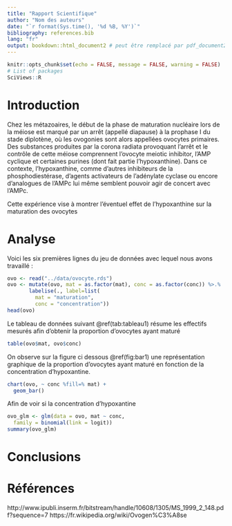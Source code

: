 ```yaml
---
title: "Rapport Scientifique"
author: "Nom des auteurs"
date: "`r format(Sys.time(), '%d %B, %Y')`"
bibliography: references.bib
lang: "fr"
output: bookdown::html_document2 # peut être remplacé par pdf_document2,...
---
```


```r
knitr::opts_chunk$set(echo = FALSE, message = FALSE, warning = FALSE)
# List of packages
SciViews::R
```

# Introduction

Chez les métazoaires, le début de la phase de maturation nucléaire lors de la méiose est marqué par un arrêt (appellé diapause) à la prophase I du stade diplotène, où les ovogonies sont alors appellées ovocytes primaires. Des substances produites par la corona radiata provoquant l'arrêt et le contrôle de cette méiose comprennent l'ovocyte meiotic inhibitor, l'AMP cyclique et certaines purines (dont fait partie l'hypoxanthine).
Dans ce contexte, l'hypoxanthine, comme d'autres inhibiteurs de la phosphodiestérase, d’agents activateurs de l’adénylate cyclase ou encore d’analogues de l’AMPc lui même semblent pouvoir agir de concert avec l’AMPc.

Cette expérience vise à montrer l'éventuel effet de l'hypoxanthine sur la maturation des ovocytes 

# Analyse

Voici les six premières lignes du jeu de données avec lequel nous avons travaillé :

```r
ovo <- read("../data/ovocyte.rds")
ovo <- mutate(ovo, mat = as.factor(mat), conc = as.factor(conc)) %>.%
       labelise(., label=list(
         mat = "maturation",
         conc = "concentration"))
head(ovo)
```

Le tableau de données suivant \@ref(tab:tableau1) résume les effectifs mesurés afin d'obtenir la proportion d'ovocytes ayant maturé

```r
table(ovo$mat, ovo$conc)
```

On observe sur la figure ci dessous \@ref(fig:bar1) une représentation graphique de la proportion d'ovocytes ayant maturé en fonction de la concentration d'hypoxantine.

```r
chart(ovo, ~ conc %fill=% mat) +
  geom_bar()
```

Afin de voir si la concentration d'hypoxantine 

```r
ovo_glm <- glm(data = ovo, mat ~ conc,
  family = binomial(link = logit))
summary(ovo_glm)
```

# Conclusions

# Références

http://www.ipubli.inserm.fr/bitstream/handle/10608/1305/MS_1999_2_148.pdf?sequence=7
https://fr.wikipedia.org/wiki/Ovogen%C3%A8se
